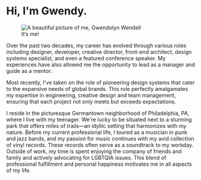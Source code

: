 # Hi, I'm Gwendy.

<figure>
  <img src="http://unsplash.it/350/200?random&gravity=center" alt="A beautiful picture of me, Gwendolyn Wendell" />
  <figcaption>It‘s me!</figcaption>
</figure>

Over the past two decades, my career has evolved through various roles including designer, developer, creative director, front-end architect, design systems specialist, and even a featured conference speaker. My experiences have also allowed me the opportunity to lead as a manager and guide as a mentor.

Most recently, I've taken on the role of pioneering design systems that cater to the expansive needs of global brands. This role perfectly amalgamates my expertise in engineering, creative design and team management, ensuring that each project not only meets but exceeds expectations.

I reside in the picturesque Germantown neighborhood of Philadelphia, PA, where I live with my teenager. We're lucky to be situated next to a stunning park that offers miles of trails—an idyllic setting that harmonizes with my nature. Before my current professional life, I toured as a musician in punk and jazz bands, and my passion for music continues with my avid collection of vinyl records. These records often serve as a soundtrack to my workday. Outside of work, my time is spent enjoying the company of friends and family and actively advocating for LGBTQIA issues. This blend of professional fulfillment and personal happiness  motivates me in all aspects of my life.
